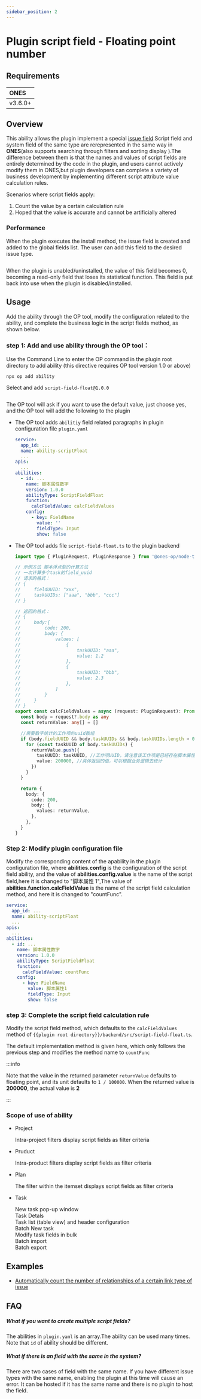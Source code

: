 ```yaml
---
sidebar_position: 2
---
```



# Plugin script field - Floating point number

## Requirements

| **ONES** |
| :------- |
| v3.6.0+  |

## Overview

This ability allows the plugin implement a special [issue field](https://guide.ones.pro/wiki/#/team/LBrdb4wE/space/6XDAYB1a/page/ChPFxP95).Script field and system field of the same type are rerepresented in the same way in **ONES**(also supports searching through filters and sorting display
).The difference between them is that the names and values of script fields are entirely determined by the code in the plugin, and users cannot actively modify them in ONES,but plugin developers can complete a variety of business development by implementing different script attribute value calculation rules.

Scenarios where script fields apply:

1. Count the value by a certain calculation rule
2. Hoped that the value is accurate and cannot be artificially altered

### Performance

When the plugin executes the install method, the issue field is created and added to the global fields list. The user can add this field to the desired issue type.

<Image img={scriptFieldFloat2} />

When the plugin is unabled/uninstalled, the value of this field becomes 0, becoming a read-only field that loses its statistical function. This field is put back into use when the plugin is disabled/installed.

## Usage

Add the ability through the OP tool, modify the configuration related to the ability, and complete the business logic in the script fields method, as shown below.

### step 1: Add and use ability through the OP tool：

Use the Command Line to enter the OP command in the plugin root directory to add ability (this directive requires OP tool version 1.0 or above)

```shell
npx op add ability
```

Select and add `script-field-float@1.0.0`

<Image img={scriptFieldFloat1} />

The OP tool will ask if you want to use the default value, just choose yes, and the OP tool will add the following to the plugin

- The OP tool adds `abilitiy` field related paragraphs in plugin configuration file `plugin.yaml`
  ```yaml title="config/plugin.yaml"
  service:
    app_id: ...
    name: ability-scriptFloat
    ...
  apis:
    ...
  abilities:
    - id: ...
      name: 脚本属性数字
      version: 1.0.0
      abilityType: ScriptFieldFloat
      function:
        calcFieldValue: calcFieldValues
      config:
        - key: FieldName
          value: ''
          fieldType: Input
          show: false
  ```
- The OP tool adds file `script-field-float.ts` to the plugin backend

  ```typescript title="backend/src/script-field-float.ts"
  import type { PluginRequest, PluginResponse } from '@ones-op/node-types'

  // 示例方法 脚本浮点型的计算方法
  // 一次计算多个task的field_uuid
  // 请求的格式：
  // {
  //     fieldUUID: "xxx",
  //     taskUUIDs: ["aaa", "bbb", "ccc"]
  // }

  // 返回的格式：
  // {
  //     body:{
  //         code: 200,
  //         body: {
  //             values: [
  //                 {
  //                     taskUUID: "aaa",
  //                     value: 1.2
  //                 },
  //                 {
  //                     taskUUID: "bbb",
  //                     value: 2.3
  //                 },
  //             ]
  //         }
  //     }
  // }
  export const calcFieldValues = async (request: PluginRequest): Promise<PluginResponse> => {
    const body = request?.body as any
    const returnValue: any[] = []

    //需要数字统计的工作项的uuid数组
    if (body.fieldUUID && body.taskUUIDs && body.taskUUIDs.length > 0) {
      for (const taskUUID of body.taskUUIDs) {
        returnValue.push({
          taskUUID: taskUUID, //工作项UUID，请注意该工作项是已经存在脚本属性
          value: 200000, //具体返回的值，可以根据业务逻辑去统计
        })
      }
    }

    return {
      body: {
        code: 200,
        body: {
          values: returnValue,
        },
      },
    }
  }
  ```

### Step 2: Modify plugin configuration file

Modify the corresponding content of the apability in the plugin configuration file, where **abilities.config** is the configuration of the script field ability, and the value of **abilities.config.value** is the name of the script field,here it is changed to "脚本属性 1",The value of **abilities.function.calcFieldValue** is the name of the script field calculation method, and here it is changed to "countFunc".

```yaml title="config/plugin.yaml"
service:
  app_id: ...
  name: ability-scriptFloat
  ...
apis:
  ...
abilities:
  - id: ...
    name: 脚本属性数字
    version: 1.0.0
    abilityType: ScriptFieldFloat
    function:
      calcFieldValue: countFunc
    config:
      - key: FieldName
        value: 脚本属性1
        fieldType: Input
        show: false
```

### step 3: Complete the script field calculation rule

Modify the script field method, which defaults to the `calcFieldValues` method of `{{plugin root directory}}/backend/src/script-field-float.ts`.

The default implementation method is given here, which only follows the previous step and modifies the method name to `countFunc`

:::info

Note that the value in the returned parameter `returnValue` defaults to floating point, and its unit defaults to `1 / 100000`. When the returned value is **200000**, the actual value is **2**

:::

### Scope of use of ability

- Project

  Intra-project filters display script fields as filter criteria

- Pruduct

  Intra-product filters display script fields as filter criteria

- Plan

  The filter within the itemset displays script fields as filter criteria

- Task
  <p />
  New task pop-up window
  <br />
  Task Detals
  <br />
  Task list (table view) and header configuration
  <br />
  Batch New task
  <br />
  Modify task fields in bulk
  <br />
  Batch import
  <br />
  Batch export

## Examples

- [Automatically count the number of relationships of a certain link type of issue](sample-script-field-float1.mdx)

## FAQ

##### What if you want to create multiple script fields?

The abilities in `plugin.yaml` is an array.The ability can be used many times. Note that `id` of ability should be different.

##### What if there is an field with the same in the system?

There are two cases of field with the same name. If you have different issue types with the same name, enabling the plugin at this time will cause an error. It can be hosted if it has the same name and there is no plugin to host the field.
